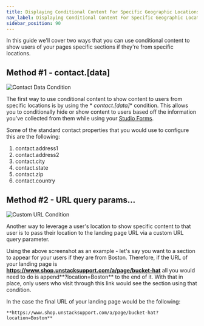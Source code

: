```yaml
---
title: Displaying Conditional Content For Specific Geographic Locations
nav_label: Displaying Conditional Content For Specific Geographic Locations
sidebar_position: 90
---
```


In this guide we'll cover two ways that you can use conditional content to show users of your pages specific sections if
they're from specific locations.

## Method #1 - contact.[data]

 ![Contact Data Condition](/assets/studio/screely-1657319346416.png)

The first way to use conditional content to show content to users from specific locations is by using the *
*contact.[data]** condition. This allows you to conditionally hide or show content to users based off the information
you've collected from them while using
your [Studio Forms](/docs/studio/content/Forms-&-Contacts/Building-Forms).

Some of the standard contact properties that you would use to configure this are the following:

1. contact.address1
2. contact.address2
3. contact.city
4. contact.state
5. contact.zip
6. contact.country

## Method #2 - URL query params...

![Custom URL Condition](/assets/studio/screely-1657579187325.png)

Another way to leverage a user's location to show specific content to that user is to pass their location to the landing
page URL via a custom URL query parameter.

Using the above screenshot as an example - let's say you want to a section to appear for your users if they are from
Boston. Therefore, if the URL of your landing page is **https://www.shop.unstacksupport.com/a/page/bucket-hat** all you
would need to do is append**?location=Boston** to the end of it. With that in place, only users who visit through this
link would see the section using that condition.

In the case the final URL of your landing page would be the following:

```
**https://www.shop.unstacksupport.com/a/page/bucket-hat?location=Boston**
```
